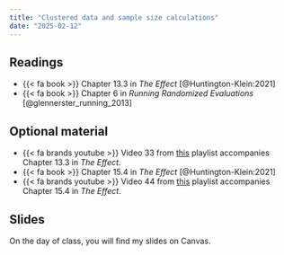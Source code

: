 ```yaml
---
title: "Clustered data and sample size calculations"
date: "2025-02-12"
---
```


## Readings

- {{< fa book >}} Chapter 13.3 in *The Effect* [@Huntington-Klein:2021] 
- {{< fa book >}} Chapter 6 in *Running Randomized Evaluations* [@glennerster_running_2013]

## Optional material

- {{< fa brands youtube >}} Video 33 from [this](https://www.youtube.com/watch?v=dfxrxqXVp0U&list=PLVE5MzKQzt70JVDAmY42q9XR_V9oDUCyo&index=33) playlist accompanies Chapter 13.3 in *The Effect*. 
- {{< fa book >}} Chapter 15.4 in *The Effect* [@Huntington-Klein:2021] 
- {{< fa brands youtube >}} Video 44 from [this](https://www.youtube.com/watch?v=kuQ5cjlCQ1Y&list=PLVE5MzKQzt70JVDAmY42q9XR_V9oDUCyo&index=44) playlist accompanies Chapter 15.4 in *The Effect*.

## Slides

On the day of class, you will find my slides on Canvas. 
